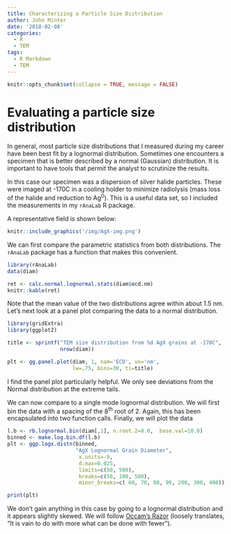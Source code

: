 ```yaml
---
title: Characterizing a Particle Size Distribution
author: John Minter
date: '2018-02-08'
categories:
  - R
  - TEM
tags:
  - R Markdown
  - TEM
---
```


```r
knitr::opts_chunk$set(collapse = TRUE, message = FALSE)
```

# Evaluating a particle size distribution

In general, most particle size distributions that I measured during my
career have been best fit by a lognormal distribution. Sometimes one
encounters a specimen that is better described by a normal (Gaussian)
distribution. It is important to have tools that permit the analyst
to scrutinize the results.

In this case our specimen was a dispersion of silver halide particles.
These were imaged at -170C in a cooling holder to minimize radiolysis
(mass loss of the halide and reduction to Ag^0^). This is a useful data
set, so I included the measurements in my `rAnaLab` R package.

A representative field is shown below:


```r
knitr::include_graphics('/img/AgX-img.png')
```

We can first compare the parametric statistics from both distributions.
The `rAnaLab` package has a function that makes this convenient.

```r
library(rAnaLab)
data(diam)

ret <- calc.normal.lognormal.stats(diam$ecd.nm)
knitr::kable(ret)
```

Note that the mean value of the two distributions agree within about
1.5 nm. Let's next look at a panel plot comparing the data to a normal
distribution.

```r

library(gridExtra)
library(ggplot2)

title <- sprintf("TEM size distribution from %d AgX grains at -170C",
                 nrow(diam))

plt <- gg.panel.plot(diam, 1, nam='ECD', un='nm',
                     lw=.75, bins=30, ti=title)
```

I find the panel plot particularly helpful. We only see deviations from
the Normal distribution at the extreme tails.

We can now compare to a single mode lognormal distribution. We will
first bin the data with a spacing of the 8^th^ root of 2. Again, this
has been encapsulated into two function calls. Finally, we will plot the
data

```r

l.b <- rb.lognormal.bin(diam[,1], n.root.2=8.0,  base.val=10.0)
binned <- make.log.bin.df(l.b)
plt <- ggp.logx.distn(binned,
                      "AgX Lognormal Grain Diameter",
                       x.units=-9,
                       d.max=0.025,
                       limits=c(50, 500),
                       breaks=c(50, 100, 500),
                       minor_breaks=c( 60, 70, 80, 90, 200, 300, 400))

print(plt)
```

We don't gain anything in this case by going to a lognormal distribution and it appears slightly skewed. We will follow [Occam's Razor](https://en.wikipedia.org/wiki/Occam%27s_razor)
(loosely translates, "It is vain to do with more what can be done with fewer").